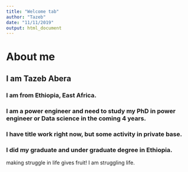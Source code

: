 ---
title: "Welcome tab"
author: "Tazeb"
date: "11/11/2019"
output: html_document
---
# About me
## I am Tazeb Abera
### I am from Ethiopia, East Africa.
### I am a power engineer and need to study my PhD in power engineer or Data science in the coming 4 years.
### I have title work right now, but some activity in private base.
### I did my graduate and under graduate degree in Ethiopia. 
making struggle in life gives fruit! I am struggling life.
